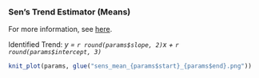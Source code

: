 ### Sen's Trend Estimator (Means)

For more information, see [here](https://rileywheadon.github.io/ffa-framework/articles/eda-trend-ams-mean.html#sens-trend-estimator). 

Identified Trend: *y = `r round(params$slope, 2)`x + `r round(params$intercept, 3)`*

```r
knit_plot(params, glue("sens_mean_{params$start}_{params$end}.png"))
```


